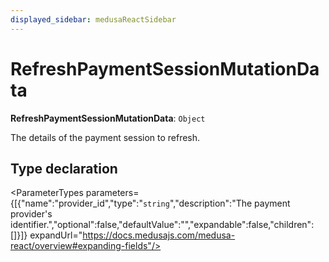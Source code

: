 ```yaml
---
displayed_sidebar: medusaReactSidebar
---
```



# RefreshPaymentSessionMutationData

 **RefreshPaymentSessionMutationData**: `Object`

The details of the payment session to refresh.

## Type declaration

<ParameterTypes parameters={[{"name":"provider_id","type":"`string`","description":"The payment provider's identifier.","optional":false,"defaultValue":"","expandable":false,"children":[]}]} expandUrl="https://docs.medusajs.com/medusa-react/overview#expanding-fields"/>
